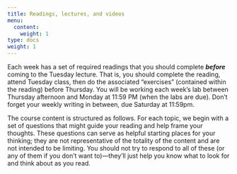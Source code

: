 ```yaml
---
title: Readings, lectures, and videos
menu:
  content:
    weight: 1
type: docs
weight: 1
---
```


Each week has a set of required readings that you should complete ***before*** coming to the Tuesday lecture. That is, you should complete the reading, attend Tuesday class, then do the associated "exercises" (contained within the reading) before Thursday. You will be working each week's lab between Thursday afternoon and Monday at 11:59 PM (when the labs are due). Don't forget your weekly writing in between, due Saturday at 11:59pm.

The course content is structured as follows. For each topic, we begin with a set of questions that might guide your reading and help frame your thoughts. These questions can serve as helpful starting places for your thinking; they are not representative of the totality of the content and are not intended to be limiting. You should not try to respond to all of these (or any of them if you don't want to)—they'll just help you know what to look for and think about as you read.

<!-- All lecture videos are posted to [our SSC442 channel on Mediaspace <i class="fas fa-film"></i>](https://mediaspace.msu.edu/channel/SSC442+-+Spring+20221+-+KIRKPATRICK/199607633/subscribe). -->
